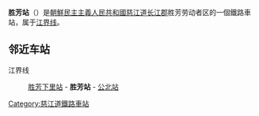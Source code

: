 {{unreferenced|time=2015-01-23T02:15:17+00:00}}
{{朝鮮半島車站資訊
|公司色 = blue
|文字色 = 
|站名 = 胜芳站
|圖片 = 
|pxl = 
|圖片說明 =
|前一站 = [[胜芳下里站|胜芳下里]]
|前一站距離 = 2.0
|後一站距離 = 3.4
|後一站 = [[公北站|公北]]
|所屬路線 = [[江界线|江界线]]
|距離 = 14.0
|起點站 = [[江界站|江界]]
|諺文 = 승방역
|朝鮮漢字 = 勝芳驛
|文觀部式 = 
|馬-賴式 = Sŭnbang-yŏk
|副站名 = 
|車站編號 = 
|停站路線數 = 
|所屬公司 = [[朝鮮民主主義人民共和國鐵道省|朝鮮民主主義人民共和國鐵道省]]
|所在地 =[[慈江道|慈江道]][[长江郡|长江郡]]胜芳劳动者区
|車站構造 = 地面车站
|月台配置 = 
|啟用年月日 =
|廢站年月日 = 
|上下車人次 = 
|統計年度 = 
|轉車 = 
|備註 = 
|全寬備註 = 
}}

'''胜芳站'''（{{lang-ko|승방역}}）是[[朝鮮民主主義人民共和國|朝鮮民主主義人民共和國]][[慈江道|慈江道]][[长江郡|长江郡]]胜芳劳动者区的一個鐵路車站，属于[[江界线|江界线]]。

==邻近车站==
江界线
:[[胜芳下里站|胜芳下里站]] - '''胜芳站''' - [[公北站|公北站]]

{{朝鲜铁路小作品}}

{{江界线}}

[[Category:慈江道鐵路車站|Category:慈江道鐵路車站]]